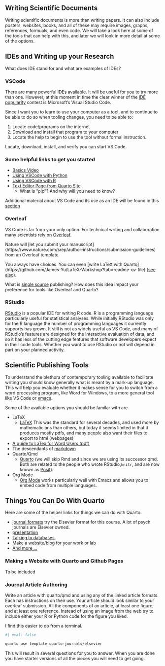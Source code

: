 ## Writing Scientific Documents

Writing scientific documents is more than writing papers. It can also include posters, websites, books, and all of these may require images, graphs, references, formuals, and even code. We will take a look here at some of the tools that can help with this, and later we will look in more detail at some of the options. 

## IDEs and Writing up your Research

::: {.callout-tip title="Class Question"}
What does IDE stand for and what are examples of IDEs?
:::

### VSCode

There are many powerful IDEs available. It will be useful for you to try more than one. However, at this moment in time the clear winner of the [IDE popularity](https://survey.stackoverflow.co/2023/#most-popular-technologies-new-collab-tools) contest is Microsoft's Visual Studio Code.

Since I want you to learn to use your computer as a tool, and to continue to be able to do so when tooling changes, you need to be able to:

1.  Locate code/programs on the internet
2.  Download and install that program to your computer
3.  Locate the help to begin to use the tool without formal instruction.

:::{.callout-tip title="In-class Exercise"} 
Locate, download, install, and verify you can start VS Code.

:::

### Some helpful links to get you started

- [Basics Video](https://code.visualstudio.com/docs/introvideos/basics)
- [Using VSCode with Python](https://code.visualstudio.com/docs/languages/python)
- [Using VSCode with R](https://code.visualstudio.com/docs/languages/r)
- [Text Editor Page from Quarto Site](https://quarto.org/docs/tools/text-editors.html)
  - What is "pip"? And why will you need to know?

Additional material about VS Code and its use as an IDE will be found in this [section](cCode.qmd#vscode)

### Overleaf

VS Code is far from your only option. For technical writing and collaboration many scientists rely on [Overleaf](https://www.overleaf.com). 

Nature will [let you submit your manuscript](https://www.nature.com/srep/author-instructions/submission-guidelines\) from an Overleaf template.

You always have choices. You can  even [write LaTeX with Quarto](https://github.com/James-Yu/LaTeX-Workshop?tab=readme-ov-file\) ([see also](https://mark-wang.com/blog/2022/latex/)). 

::: {.callout-tip title="Classroom Discussion"}
What is [single source](https://coko.foundation/articles/single-source-publishing.html) publishing? How does this idea impact your preference for tools like Overleaf and Quarto?

:::

### RStudio

[RStudio](https://posit.co/downloads/) is a popular IDE for writing R code. R is a programming language particularly useful for statistical analyses. While initially RStudio was only for the R language the number of programming languages it currently supports has grown. It still is not as widely useful as VS Code, and many of RStudio's features are designed for the interactive evaluation of data, and so it has less of the cutting edge features that software developers expect in their code tools. Whether you want to use RStudio or not will depend in part on your planned activity. 

## Scientific Publishing Tools

To understand the plethora of contemporary tooling available to facilitate writing you should know generally what is meant by a mark-up language. This will help you evaluate whether it makes sense for you to switch from a word processiing program, like Word for Windows, to a more general tool like VS Code or [emacs](https://www.gnu.org/software/emacs/).

Some of the available options you should be familar with are

- LaTeX
  - [LaTeX](https://www.latex-project.org/)
   This was the standard for several decades, and used more by mathematicians than others, but today it seems limited in that it produces mostly pdfs, and many people also want their files to export to html (webpages)
- [A guide to LaTex for Word Users (pdf)](https://ctan.math.washington.edu/tex-archive/info/latex4wp/latex4wp.pdf)
- The descendants of [markdown](https://en.wikipedia.org/wiki/Markdown)
- Quarto/Qmd
  -   [Quarto](https://quarto.org/) (we will skip Rmd and since we are using its successor qmd. Both are related to the people who wrote RStudio,`knitr`, and are now known as [Posit](https://posit.co/)).
- Org Mode
  - [Org Mode](https://orgmode.org/) works particularly well with Emacs and allows you to embed code from multiple languages. 

## Things You Can Do With Quarto

Here are some of the helper links for things we can do with Quarto:

- [journal formats](https://quarto.org/docs/journals/) try the Elsevier format for this course. A lot of psych journals are Elsevier owned.
- [presentation](https://jjallaire.quarto.pub/reproducible-manuscripts-with-quarto/#/title-slide)
- [Talking to databases](https://danielroelfs.com/blog/sql-notebooks-with-quarto/).
- [Make a website/blog for your work or lab](https://beamilz.com/posts/2022-06-05-creating-a-blog-with-quarto/en/)
- [And more ...](https://github.com/mcanouil/awesome-quarto?tab=readme-ov-file)

### Making a Website with Quarto and Github Pages 

To be included

### Journal Article Authoring

::: {.callout-tip title="Classroom Exercise and HW"}

Write an article with quarto/qmd and using any of the linked article formats. Each has instructions on their use. Your article should look similar to your overleaf submission. All the components of an article, at least one figure, and at least one reference. Instead of using an image from the web try to include either your R or Python code for the figure you liked.

:::

I find this easier to do from a terminal. 

```sh
#| eval: false

quarto use template quarto-journals/elsevier
```

This will result in several questions for you to answer. When you are done you have starter versions of all the pieces you will need to get going. 